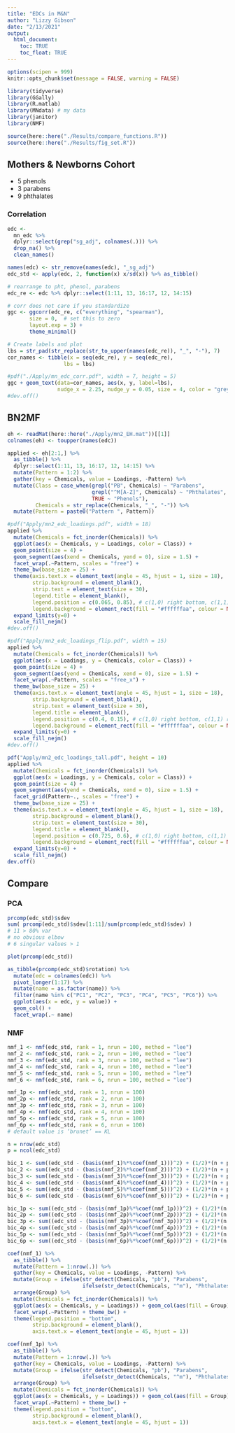 ```yaml
---
title: "EDCs in M&N"
author: "Lizzy Gibson"
date: "2/13/2021"
output: 
  html_document:
    toc: TRUE
    toc_float: TRUE
---
```


```r
options(scipen = 999)
knitr::opts_chunk$set(message = FALSE, warning = FALSE)

library(tidyverse)
library(GGally)
library(R.matlab)
library(MNdata) # my data
library(janitor)
library(NMF)

source(here::here("./Results/compare_functions.R"))
source(here::here("./Results/fig_set.R"))
```

## Mothers & Newborns Cohort

* 5 phenols
* 3 parabens
* 9 phthalates

### Correlation

```r
edc <- 
  mn_edc %>% 
  dplyr::select(grep("sg_adj", colnames(.))) %>% 
  drop_na() %>% 
  clean_names()

names(edc) <- str_remove(names(edc), "_sg_adj")
edc_std <- apply(edc, 2, function(x) x/sd(x)) %>% as_tibble()

# rearrange to pht, phenol, parabens
edc_re <- edc %>% dplyr::select(1:11, 13, 16:17, 12, 14:15)

# corr does not care if you standardize
ggc <- ggcorr(edc_re, c("everything", "spearman"),
       size = 0,  # set this to zero
       layout.exp = 3) + 
       theme_minimal()

# Create labels and plot
lbs = str_pad(str_replace(str_to_upper(names(edc_re)), "_", "-"), 7)
cor_names <- tibble(x = seq(edc_re), y = seq(edc_re), 
                  lbs = lbs)

#pdf("./Apply/mn_edc_corr.pdf", width = 7, height = 5)
ggc + geom_text(data=cor_names, aes(x, y, label=lbs), 
                nudge_x = 2.25, nudge_y = 0.05, size = 4, color = "grey50")
#dev.off()
```

## BN2MF

```r
eh <- readMat(here::here("./Apply/mn2_EH.mat"))[[1]]
colnames(eh) <- toupper(names(edc))

applied <- eh[2:1,] %>% 
  as_tibble() %>% 
  dplyr::select(1:11, 13, 16:17, 12, 14:15) %>% 
  mutate(Pattern = 1:2) %>% 
  gather(key = Chemicals, value = Loadings, -Pattern) %>%
  mutate(Class = case_when(grepl("PB", Chemicals) ~ "Parabens",
                           grepl("^M[A-Z]", Chemicals) ~ "Phthalates",
                           TRUE ~ "Phenols"),
         Chemicals = str_replace(Chemicals, "_", "-")) %>% 
  mutate(Pattern = paste0("Pattern ", Pattern))
```

```r
#pdf("Apply/mn2_edc_loadings.pdf", width = 18)
applied %>% 
  mutate(Chemicals = fct_inorder(Chemicals)) %>%
  ggplot(aes(x = Chemicals, y = Loadings, color = Class)) + 
  geom_point(size = 4) +
  geom_segment(aes(xend = Chemicals, yend = 0), size = 1.5) +
  facet_wrap(.~Pattern, scales = "free") +
  theme_bw(base_size = 25) +
  theme(axis.text.x = element_text(angle = 45, hjust = 1, size = 18),
        strip.background = element_blank(),
        strip.text = element_text(size = 30),
        legend.title = element_blank(),
        legend.position = c(0.065, 0.85), # c(1,0) right bottom, c(1,1) right top.
        legend.background = element_rect(fill = "#ffffffaa", colour = NA)) +
  expand_limits(y=0) +
  scale_fill_nejm()
#dev.off()
```

```r
#pdf("Apply/mn2_edc_loadings_flip.pdf", width = 15)
applied %>% 
  mutate(Chemicals = fct_inorder(Chemicals)) %>%
  ggplot(aes(x = Loadings, y = Chemicals, color = Class)) + 
  geom_point(size = 4) +
  geom_segment(aes(yend = Chemicals, xend = 0), size = 1.5) +
  facet_wrap(.~Pattern, scales = "free_x") +
  theme_bw(base_size = 25) +
  theme(axis.text.x = element_text(angle = 45, hjust = 1, size = 18),
        strip.background = element_blank(),
        strip.text = element_text(size = 30),
        legend.title = element_blank(),
        legend.position = c(0.4, 0.15), # c(1,0) right bottom, c(1,1) right top.
        legend.background = element_rect(fill = "#ffffffaa", colour = NA)) +
  expand_limits(y=0) +
  scale_fill_nejm()
#dev.off()

pdf("Apply/mn2_edc_loadings_tall.pdf", height = 10)
applied %>% 
  mutate(Chemicals = fct_inorder(Chemicals)) %>%
  ggplot(aes(x = Loadings, y = Chemicals, color = Class)) + 
  geom_point(size = 4) +
  geom_segment(aes(yend = Chemicals, xend = 0), size = 1.5) +
  facet_grid(Pattern~., scales = "free") +
  theme_bw(base_size = 25) +
  theme(axis.text.x = element_text(angle = 45, hjust = 1, size = 18),
        strip.background = element_blank(),
        strip.text = element_text(size = 30),
        legend.title = element_blank(),
        legend.position = c(0.725, 0.6), # c(1,0) right bottom, c(1,1) right top.
        legend.background = element_rect(fill = "#ffffffaa", colour = NA)) +
  expand_limits(y=0) +
  scale_fill_nejm()
dev.off()
```

## Compare

### PCA

```r
prcomp(edc_std)$sdev
sum( prcomp(edc_std)$sdev[1:11]/sum(prcomp(edc_std)$sdev) )
# 11 > 80% var
# no obvious elbow
# 6 singular values > 1

plot(prcomp(edc_std))

as_tibble(prcomp(edc_std)$rotation) %>% 
  mutate(edc = colnames(edc)) %>% 
  pivot_longer(1:17) %>% 
  mutate(name = as.factor(name)) %>% 
  filter(name %in% c("PC1", "PC2", "PC3", "PC4", "PC5", "PC6")) %>% 
  ggplot(aes(x = edc, y = value)) + 
  geom_col() +
  facet_wrap(.~ name)
```

### NMF

```r
nmf_1 <- nmf(edc_std, rank = 1, nrun = 100, method = "lee")
nmf_2 <- nmf(edc_std, rank = 2, nrun = 100, method = "lee")
nmf_3 <- nmf(edc_std, rank = 3, nrun = 100, method = "lee")
nmf_4 <- nmf(edc_std, rank = 4, nrun = 100, method = "lee")
nmf_5 <- nmf(edc_std, rank = 5, nrun = 100, method = "lee")
nmf_6 <- nmf(edc_std, rank = 6, nrun = 100, method = "lee")

nmf_1p <- nmf(edc_std, rank = 1, nrun = 100)
nmf_2p <- nmf(edc_std, rank = 2, nrun = 100)
nmf_3p <- nmf(edc_std, rank = 3, nrun = 100)
nmf_4p <- nmf(edc_std, rank = 4, nrun = 100)
nmf_5p <- nmf(edc_std, rank = 5, nrun = 100)
nmf_6p <- nmf(edc_std, rank = 6, nrun = 100)
# default value is ‘brunet’ == KL

n = nrow(edc_std)
p = ncol(edc_std)

bic_1 <- sum((edc_std - (basis(nmf_1)%*%coef(nmf_1)))^2) + (1/2)*(n + p) * 1 * log(n * p)
bic_2 <- sum((edc_std - (basis(nmf_2)%*%coef(nmf_2)))^2) + (1/2)*(n + p) * 2 * log(n * p)
bic_3 <- sum((edc_std - (basis(nmf_3)%*%coef(nmf_3)))^2) + (1/2)*(n + p) * 3 * log(n * p)
bic_4 <- sum((edc_std - (basis(nmf_4)%*%coef(nmf_4)))^2) + (1/2)*(n + p) * 4 * log(n * p)
bic_5 <- sum((edc_std - (basis(nmf_5)%*%coef(nmf_5)))^2) + (1/2)*(n + p) * 5 * log(n * p)
bic_6 <- sum((edc_std - (basis(nmf_6)%*%coef(nmf_6)))^2) + (1/2)*(n + p) * 5 * log(n * p)

bic_1p <- sum((edc_std - (basis(nmf_1p)%*%coef(nmf_1p)))^2) + (1/2)*(n + p) * 1 * log(n * p)
bic_2p <- sum((edc_std - (basis(nmf_2p)%*%coef(nmf_2p)))^2) + (1/2)*(n + p) * 2 * log(n * p)
bic_3p <- sum((edc_std - (basis(nmf_3p)%*%coef(nmf_3p)))^2) + (1/2)*(n + p) * 3 * log(n * p)
bic_4p <- sum((edc_std - (basis(nmf_4p)%*%coef(nmf_4p)))^2) + (1/2)*(n + p) * 4 * log(n * p)
bic_5p <- sum((edc_std - (basis(nmf_5p)%*%coef(nmf_5p)))^2) + (1/2)*(n + p) * 5 * log(n * p)
bic_6p <- sum((edc_std - (basis(nmf_6p)%*%coef(nmf_6p)))^2) + (1/2)*(n + p) * 5 * log(n * p)
```

```r
coef(nmf_1) %>% 
  as_tibble() %>% 
  mutate(Pattern = 1:nrow(.)) %>% 
  gather(key = Chemicals, value = Loadings, -Pattern) %>%
  mutate(Group = ifelse(str_detect(Chemicals, "pb"), "Parabens",
                        ifelse(str_detect(Chemicals, "^m"), "Phthalates", "Phenols"))) %>% 
  arrange(Group) %>% 
  mutate(Chemicals = fct_inorder(Chemicals)) %>% 
  ggplot(aes(x = Chemicals, y = Loadings)) + geom_col(aes(fill = Group)) +
  facet_wrap(.~Pattern) + theme_bw() +
  theme(legend.position = "bottom",
        strip.background = element_blank(),
        axis.text.x = element_text(angle = 45, hjust = 1))

coef(nmf_1p) %>% 
  as_tibble() %>% 
  mutate(Pattern = 1:nrow(.)) %>% 
  gather(key = Chemicals, value = Loadings, -Pattern) %>%
  mutate(Group = ifelse(str_detect(Chemicals, "pb"), "Parabens",
                        ifelse(str_detect(Chemicals, "^m"), "Phthalates", "Phenols"))) %>% 
  arrange(Group) %>% 
  mutate(Chemicals = fct_inorder(Chemicals)) %>% 
  ggplot(aes(x = Chemicals, y = Loadings)) + geom_col(aes(fill = Group)) +
  facet_wrap(.~Pattern) + theme_bw() +
  theme(legend.position = "bottom",
        strip.background = element_blank(),
        axis.text.x = element_text(angle = 45, hjust = 1))
```


